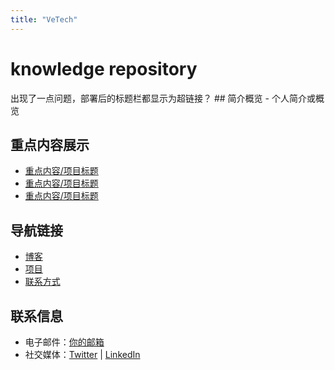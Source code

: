 ```yaml
---
title: "VeTech"
---
```




<!-- Home页面 -->


# knowledge repository
出现了一点问题，部署后的标题栏都显示为超链接？
## 简介概览
- 个人简介或概览

## 重点内容展示
- [重点内容/项目标题](链接)
- [重点内容/项目标题](链接)
- [重点内容/项目标题](链接)

## 导航链接
- [博客](博客链接) <!-- 这是一个导航链接到博客页面 -->
- [项目](项目链接) <!-- 这是一个导航链接到项目页面 -->
- [联系方式](联系页面链接) <!-- 这是一个导航链接到联系页面 -->

## 联系信息
- 电子邮件：[你的邮箱](mailto:你的邮箱) <!-- 这是你的电子邮件地址 -->
- 社交媒体：[Twitter](你的 Twitter 链接) | [LinkedIn](你的 LinkedIn 链接) <!-- 这是你的社交媒体链接 -->


